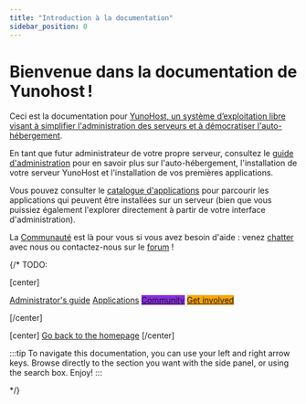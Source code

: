 ```yaml
---
title: "Introduction à la documentation"
sidebar_position: 0
---
```


# Bienvenue dans la documentation de Yunohost !

Ceci est la documentation pour [YunoHost, un système d’exploitation libre visant à simplifier l'administration des serveurs et à démocratiser l'auto-hébergement](/overview/what_is_yunohost).

En tant que futur administrateur de votre propre serveur, consultez le [guide d'administration](/category/administration-guide) pour en savoir plus sur l'auto-hébergement, l'installation de votre serveur YunoHost et l'installation de vos premières applications.

Vous pouvez consulter le [catalogue d'applications](https://apps.yunohost.org) pour parcourir les applications qui peuvent être installées sur un serveur (bien que vous puissiez également l'explorer directement à partir de votre interface d'administration).

La [Communauté](/category/community) est là pour vous si vous avez besoin d'aide : venez [chatter](/community/chat_rooms) avec nous ou contactez-nous sur le [forum](/community/forum) !

{/*
TODO:

[center]

<a href="/admindoc" class="btn btn-lg btn-primary inline"><i class="fa fa-cogs"></i> Administrator's guide</a>
<a href="/apps" class="btn btn-lg btn-success inline"><i class="fa fa-cubes"></i> Applications</a>
<a href="/community" class="btn btn-lg btn-primary" style="background: blueviolet;border-color: blueviolet;"><i class="fa fa-users"></i> Community</a>
<a href="/contribute" style="background: orange; border-color: orange;" class="btn btn-lg btn-error"><i class="fa fa-heart"></i> Get involved</a>

[/center]

[center]
<a href="https://yunohost.org/" class="btn btn-lg inline"><i class="fa fa-fw fa-arrow-left"></i> Go back to the homepage</a>
[/center]

:::tip
To navigate this documentation, you can use your left and right arrow keys. Browse directly to the section you want with the <FAIcon icon="fa-bars"/> side panel, or using the <FAIcon icon="fa-search"/> search box. Enjoy!
:::

*/}
